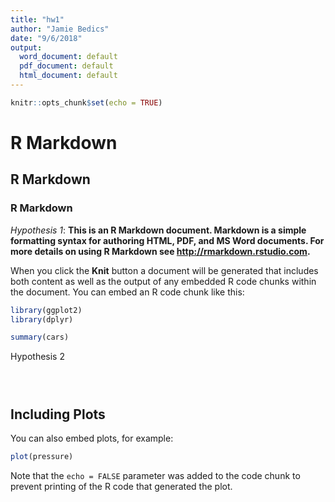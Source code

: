 ```yaml
---
title: "hw1"
author: "Jamie Bedics"
date: "9/6/2018"
output:
  word_document: default
  pdf_document: default
  html_document: default
---
```


```r
knitr::opts_chunk$set(echo = TRUE)
```

# R Markdown

## R Markdown

### R Markdown

_Hypothesis 1_: **This is an R Markdown document. Markdown is a simple formatting syntax for authoring HTML, PDF, and MS Word documents. For more details on using R Markdown see <http://rmarkdown.rstudio.com>.**

When you click the **Knit** button a document will be generated that includes both content as well as the output of any embedded R code chunks within the document. You can embed an R code chunk like this:



```r
library(ggplot2)
library(dplyr)
```

```r
summary(cars)

```


Hypothesis 2
```r

```

```r

```

```r

```


## Including Plots

You can also embed plots, for example:

```r
plot(pressure)
```

Note that the `echo = FALSE` parameter was added to the code chunk to prevent printing of the R code that generated the plot.

